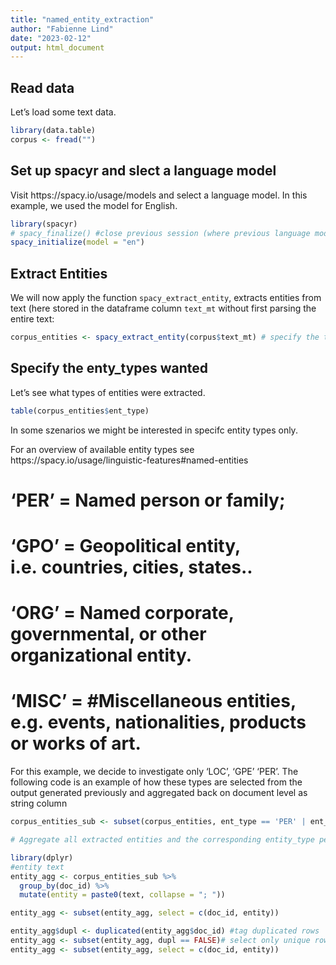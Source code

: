 ```yaml
---
title: "named_entity_extraction"
author: "Fabienne Lind"
date: "2023-02-12"
output: html_document
---
```



## Read data

Let's load some text data.

```r

library(data.table)
corpus <- fread("")

```

## Set up spacyr and slect a language model

Visit https://spacy.io/usage/models and select a language model. In this example, we used the model for English.

```r

library(spacyr)
# spacy_finalize() #close previous session (where previous language model was loaded)
spacy_initialize(model = "en")

```

## Extract Entities

We will now apply the function `spacy_extract_entity`, extracts entities from text (here stored in the dataframe column `text_mt` without first parsing the entire text:


```r
corpus_entities <- spacy_extract_entity(corpus$text_mt) # specify the text column

```


## Specify the enty_types wanted 

Let's see what types of entities were extracted.

```r
table(corpus_entities$ent_type)
```


In some szenarios we might be interested in specifc entity types only.

For an overview of available entity types see https://spacy.io/usage/linguistic-features#named-entities

# 'PER'  = Named person or family; 
# 'GPO' = Geopolitical entity, i.e. countries, cities, states..
# 'ORG' =  Named corporate, governmental, or other organizational entity.
# 'MISC' =  #Miscellaneous entities, e.g. events, nationalities, products or works of art. 

For this example, we decide to investigate only 'LOC', 'GPE' 'PER'. The following code is an example of how these types are selected from the output generated previously and aggregated back on document level as string column 

```r

corpus_entities_sub <- subset(corpus_entities, ent_type == 'PER' | ent_type == 'GPE' | ent_type == 'LOC')

# Aggregate all extracted entities and the corresponding entity_type per article & list them in one string separated by ; 

library(dplyr)
#entity text
entity_agg <- corpus_entities_sub %>% 
  group_by(doc_id) %>% 
  mutate(entity = paste0(text, collapse = "; "))

entity_agg <- subset(entity_agg, select = c(doc_id, entity))

entity_agg$dupl <- duplicated(entity_agg$doc_id) #tag duplicated rows
entity_agg <- subset(entity_agg, dupl == FALSE)# select only unique rows
entity_agg <- subset(entity_agg, select = c(doc_id, entity))


```





